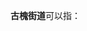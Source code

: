 '''古槐街道'''可以指：
{{PRC admin/disambig|37/08/02/001/000|41/17/23/001/000}}
{{disambig|cat=四字乡级行政区划消歧义}}